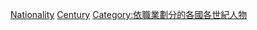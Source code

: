 {{category see also|依國籍劃分的各世紀科學家}}
{{container category}}

[[Category:各世紀科學家|Nationality]]
[[Category:各國科學家|Century]]
[[Category:依職業劃分的各國各世紀人物|Category:依職業劃分的各國各世紀人物]]